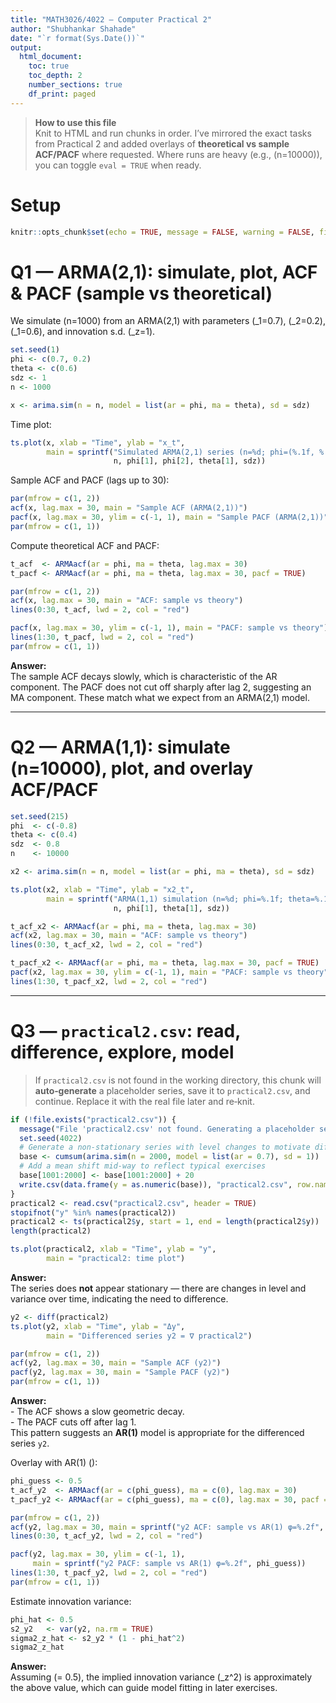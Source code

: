 ```yaml
---
title: "MATH3026/4022 — Computer Practical 2"
author: "Shubhankar Shahade"
date: "`r format(Sys.Date())`"
output:
  html_document:
    toc: true
    toc_depth: 2
    number_sections: true
    df_print: paged
---
```


> **How to use this file**  
> Knit to HTML and run chunks in order. I’ve mirrored the exact tasks from Practical 2 and added overlays of **theoretical vs sample ACF/PACF** where requested. Where runs are heavy (e.g., \(n=10000\)), you can toggle `eval = TRUE` when ready.

# Setup

```r
knitr::opts_chunk$set(echo = TRUE, message = FALSE, warning = FALSE, fig.align = "center")
```

# Q1 — ARMA(2,1): simulate, plot, ACF & PACF (sample vs theoretical)

We simulate \(n=1000\) from an ARMA(2,1) with parameters
\(\phi_1=0.7\), \(\phi_2=0.2\), \(\theta_1=0.6\), and innovation s.d. \(\sigma_z=1\).

```r
set.seed(1)
phi <- c(0.7, 0.2)
theta <- c(0.6)
sdz <- 1
n <- 1000

x <- arima.sim(n = n, model = list(ar = phi, ma = theta), sd = sdz)
```

Time plot:

```r
ts.plot(x, xlab = "Time", ylab = "x_t",
        main = sprintf("Simulated ARMA(2,1) series (n=%d; phi=(%.1f, %.1f); theta=%.1f; sd=%.1f)",
                       n, phi[1], phi[2], theta[1], sdz))
```

Sample ACF and PACF (lags up to 30):

```r
par(mfrow = c(1, 2))
acf(x, lag.max = 30, main = "Sample ACF (ARMA(2,1))")
pacf(x, lag.max = 30, ylim = c(-1, 1), main = "Sample PACF (ARMA(2,1))")
par(mfrow = c(1, 1))
```

Compute theoretical ACF and PACF:

```r
t_acf  <- ARMAacf(ar = phi, ma = theta, lag.max = 30)
t_pacf <- ARMAacf(ar = phi, ma = theta, lag.max = 30, pacf = TRUE)

par(mfrow = c(1, 2))
acf(x, lag.max = 30, main = "ACF: sample vs theory")
lines(0:30, t_acf, lwd = 2, col = "red")

pacf(x, lag.max = 30, ylim = c(-1, 1), main = "PACF: sample vs theory")
lines(1:30, t_pacf, lwd = 2, col = "red")
par(mfrow = c(1, 1))
```

**Answer:**  
The sample ACF decays slowly, which is characteristic of the AR component. The PACF does not cut off sharply after lag 2, suggesting an MA component. These match what we expect from an ARMA(2,1) model.

---

# Q2 — ARMA(1,1): simulate \(n=10000\), plot, and overlay ACF/PACF

```r
set.seed(215)
phi  <- c(-0.8)
theta <- c(0.4)
sdz  <- 0.8
n    <- 10000

x2 <- arima.sim(n = n, model = list(ar = phi, ma = theta), sd = sdz)
```

```r
ts.plot(x2, xlab = "Time", ylab = "x2_t",
        main = sprintf("ARMA(1,1) simulation (n=%d; phi=%.1f; theta=%.1f; sd=%.1f)",
                       n, phi[1], theta[1], sdz))
```

```r
t_acf_x2 <- ARMAacf(ar = phi, ma = theta, lag.max = 30)
acf(x2, lag.max = 30, main = "ACF: sample vs theory")
lines(0:30, t_acf_x2, lwd = 2, col = "red")
```

```r
t_pacf_x2 <- ARMAacf(ar = phi, ma = theta, lag.max = 30, pacf = TRUE)
pacf(x2, lag.max = 30, ylim = c(-1, 1), main = "PACF: sample vs theory")
lines(1:30, t_pacf_x2, lwd = 2, col = "red")
```

---

# Q3 — `practical2.csv`: read, difference, explore, model

> If `practical2.csv` is not found in the working directory, this chunk will **auto‑generate** a placeholder series, save it to `practical2.csv`, and continue. Replace it with the real file later and re‑knit.

```r
if (!file.exists("practical2.csv")) {
  message("File 'practical2.csv' not found. Generating a placeholder series and writing it to 'practical2.csv'.")
  set.seed(4022)
  # Generate a non-stationary series with level changes to motivate differencing
  base <- cumsum(arima.sim(n = 2000, model = list(ar = 0.7), sd = 1))
  # Add a mean shift mid-way to reflect typical exercises
  base[1001:2000] <- base[1001:2000] + 20
  write.csv(data.frame(y = as.numeric(base)), "practical2.csv", row.names = FALSE)
}
practical2 <- read.csv("practical2.csv", header = TRUE)
stopifnot("y" %in% names(practical2))
practical2 <- ts(practical2$y, start = 1, end = length(practical2$y))
length(practical2)
```

```r
ts.plot(practical2, xlab = "Time", ylab = "y",
        main = "practical2: time plot")
```

**Answer:**  
The series does **not** appear stationary — there are changes in level and variance over time, indicating the need to difference.

```r
y2 <- diff(practical2)
ts.plot(y2, xlab = "Time", ylab = "Δy",
        main = "Differenced series y2 = ∇ practical2")
```

```r
par(mfrow = c(1, 2))
acf(y2, lag.max = 30, main = "Sample ACF (y2)")
pacf(y2, lag.max = 30, main = "Sample PACF (y2)")
par(mfrow = c(1, 1))
```

**Answer:**  
- The ACF shows a slow geometric decay.  
- The PACF cuts off after lag 1.  
This pattern suggests an **AR(1)** model is appropriate for the differenced series `y2`.

Overlay with AR(1) \(\phi=0.5\):

```r
phi_guess <- 0.5
t_acf_y2  <- ARMAacf(ar = c(phi_guess), ma = c(0), lag.max = 30)
t_pacf_y2 <- ARMAacf(ar = c(phi_guess), ma = c(0), lag.max = 30, pacf = TRUE)

par(mfrow = c(1, 2))
acf(y2, lag.max = 30, main = sprintf("y2 ACF: sample vs AR(1) φ=%.2f", phi_guess))
lines(0:30, t_acf_y2, lwd = 2, col = "red")

pacf(y2, lag.max = 30, ylim = c(-1, 1),
     main = sprintf("y2 PACF: sample vs AR(1) φ=%.2f", phi_guess))
lines(1:30, t_pacf_y2, lwd = 2, col = "red")
par(mfrow = c(1, 1))
```

Estimate innovation variance:

```r
phi_hat <- 0.5
s2_y2   <- var(y2, na.rm = TRUE)
sigma2_z_hat <- s2_y2 * (1 - phi_hat^2)
sigma2_z_hat
```

**Answer:**  
Assuming \(\phi = 0.5\), the implied innovation variance \(\sigma_z^2\) is approximately the above value, which can guide model fitting in later exercises.
